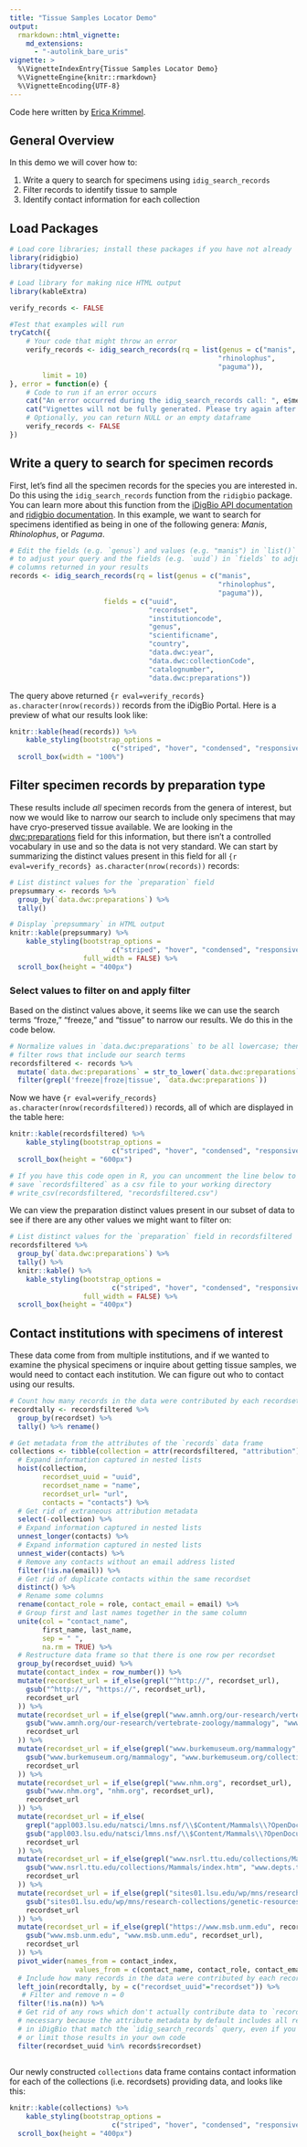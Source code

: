 ```yaml
---
title: "Tissue Samples Locator Demo"
output: 
  rmarkdown::html_vignette: 
    md_extensions: 
      - "-autolink_bare_uris"
vignette: >
  %\VignetteIndexEntry{Tissue Samples Locator Demo}
  %\VignetteEngine{knitr::rmarkdown}
  %\VignetteEncoding{UTF-8}
---
```


Code here written by [Erica Krimmel](https://orcid.org/0000-0003-3192-0080).

## General Overview

In this demo we will cover how to:

1.  Write a query to search for specimens using `idig_search_records`
2.  Filter records to identify tissue to sample
3.  Identify contact information for each collection

## Load Packages

```r
# Load core libraries; install these packages if you have not already
library(ridigbio)
library(tidyverse)

# Load library for making nice HTML output
library(kableExtra)
```

```r

verify_records <- FALSE

#Test that examples will run
tryCatch({
    # Your code that might throw an error
    verify_records <- idig_search_records(rq = list(genus = c("manis",
                                                   "rhinolophus",
                                                   "paguma")),
        limit = 10)
}, error = function(e) {
    # Code to run if an error occurs
    cat("An error occurred during the idig_search_records call: ", e$message, "\n")
    cat("Vignettes will not be fully generated. Please try again after resolving the issue.")
    # Optionally, you can return NULL or an empty dataframe
    verify_records <- FALSE
})
```

## Write a query to search for specimen records

First, let's find all the specimen records for the species you are interested in. Do this using the `idig_search_records` function from the `ridigbio` package. You can learn more about this function from the [iDigBio API documentation](https://github.com/iDigBio/idigbio-search-api/wiki) and [ridigbio documentation](https://cran.r-project.org/package=ridigbio/ridigbio.pdf). In this example, we want to search for specimens identified as being in one of the following genera: *Manis*, *Rhinolophus*, or *Paguma*.

```r
# Edit the fields (e.g. `genus`) and values (e.g. "manis") in `list()` 
# to adjust your query and the fields (e.g. `uuid`) in `fields` to adjust the
# columns returned in your results
records <- idig_search_records(rq = list(genus = c("manis",
                                                   "rhinolophus",
                                                   "paguma")),
                       fields = c("uuid",
                                  "recordset",
                                  "institutioncode",
                                  "genus",
                                  "scientificname",
                                  "country",
                                  "data.dwc:year",
                                  "data.dwc:collectionCode",
                                  "catalognumber",
                                  "data.dwc:preparations"))
```

The query above returned `{r eval=verify_records} as.character(nrow(records))` records from the iDigBio Portal. Here is a preview of what our results look like:

```r
knitr::kable(head(records)) %>% 
    kable_styling(bootstrap_options = 
                         c("striped", "hover", "condensed", "responsive")) %>% 
  scroll_box(width = "100%")
```

## Filter specimen records by preparation type

These results include *all* specimen records from the genera of interest, but now we would like to narrow our search to include only specimens that may have cryo-preserved tissue available. We are looking in the [dwc:preparations](https://dwc.tdwg.org/terms/#dwc:preparations) field for this information, but there isn't a controlled vocabulary in use and so the data is not very standard. We can start by summarizing the distinct values present in this field for all `{r eval=verify_records} as.character(nrow(records))` records:

```r
# List distinct values for the `preparation` field
prepsummary <- records %>% 
  group_by(`data.dwc:preparations`) %>% 
  tally()

# Display `prepsummary` in HTML output
knitr::kable(prepsummary) %>% 
    kable_styling(bootstrap_options = 
                         c("striped", "hover", "condensed", "responsive"),
                  full_width = FALSE) %>% 
  scroll_box(height = "400px")
```

### Select values to filter on and apply filter

Based on the distinct values above, it seems like we can use the search terms "froze," "freeze," and "tissue" to narrow our results. We do this in the code below.

```r
# Normalize values in `data.dwc:preparations` to be all lowercase; then
# filter rows that include our search terms
recordsfiltered <- records %>% 
  mutate(`data.dwc:preparations` = str_to_lower(`data.dwc:preparations`)) %>% 
  filter(grepl('freeze|froze|tissue', `data.dwc:preparations`))
```

Now we have `{r eval=verify_records} as.character(nrow(recordsfiltered))` records, all of which are displayed in the table here:

```r
knitr::kable(recordsfiltered) %>% 
    kable_styling(bootstrap_options = 
                         c("striped", "hover", "condensed", "responsive")) %>% 
  scroll_box(height = "600px")

# If you have this code open in R, you can uncomment the line below to
# save `recordsfiltered` as a csv file to your working directory
# write_csv(recordsfiltered, "recordsfiltered.csv")
```

We can view the preparation distinct values present in our subset of data to see if there are any other values we might want to filter on:

```r
# List distinct values for the `preparation` field in recordsfiltered
recordsfiltered %>% 
  group_by(`data.dwc:preparations`) %>% 
  tally() %>% 
  knitr::kable() %>% 
    kable_styling(bootstrap_options = 
                         c("striped", "hover", "condensed", "responsive"),
                  full_width = FALSE) %>% 
  scroll_box(height = "400px")
```

## Contact institutions with specimens of interest

These data come from from multiple institutions, and if we wanted to examine the physical specimens or inquire about getting tissue samples, we would need to contact each institution. We can figure out who to contact using our results.

```r
# Count how many records in the data were contributed by each recordset
recordtally <- recordsfiltered %>% 
  group_by(recordset) %>% 
  tally() %>% rename()

# Get metadata from the attributes of the `records` data frame
collections <- tibble(collection = attr(recordsfiltered, "attribution")) %>% 
  # Expand information captured in nested lists
  hoist(collection, 
        recordset_uuid = "uuid",
        recordset_name = "name",
        recordset_url= "url",
        contacts = "contacts") %>% 
  # Get rid of extraneous attribution metadata
  select(-collection) %>% 
  # Expand information captured in nested lists
  unnest_longer(contacts) %>% 
  # Expand information captured in nested lists
  unnest_wider(contacts) %>% 
  # Remove any contacts without an email address listed
  filter(!is.na(email)) %>% 
  # Get rid of duplicate contacts within the same recordset
  distinct() %>% 
  # Rename some columns
  rename(contact_role = role, contact_email = email) %>% 
  # Group first and last names together in the same column
  unite(col = "contact_name", 
        first_name, last_name, 
        sep = " ", 
        na.rm = TRUE) %>% 
  # Restructure data frame so that there is one row per recordset
  group_by(recordset_uuid) %>% 
  mutate(contact_index = row_number()) %>%
  mutate(recordset_url = if_else(grepl("^http://", recordset_url),
    gsub("^http://", "https://", recordset_url),
    recordset_url
  )) %>%
  mutate(recordset_url = if_else(grepl("www.amnh.org/our-research/vertebrate-zoology/mammalogy", recordset_url),
    gsub("www.amnh.org/our-research/vertebrate-zoology/mammalogy", "www.amnh.org/research/vertebrate-zoology/mammalogy", recordset_url),
    recordset_url
  )) %>%
  mutate(recordset_url = if_else(grepl("www.burkemuseum.org/mammalogy", recordset_url),
    gsub("www.burkemuseum.org/mammalogy", "www.burkemuseum.org/collections-and-research/biology/mammalogy", recordset_url),
    recordset_url
  )) %>%
  mutate(recordset_url = if_else(grepl("www.nhm.org", recordset_url),
    gsub("www.nhm.org", "nhm.org", recordset_url),
    recordset_url
  )) %>%
  mutate(recordset_url = if_else(
    grepl("appl003.lsu.edu/natsci/lmns.nsf/\\$Content/Mammals\\?OpenDocument", recordset_url),
    gsub("appl003.lsu.edu/natsci/lmns.nsf/\\$Content/Mammals\\?OpenDocument", "appl103.lsu.edu/natsci/Collections/natscicolsearch.nsf/OpenMainPage?OpenAgent&ID=1042", recordset_url),
    recordset_url
  )) %>%
  mutate(recordset_url = if_else(grepl("www.nsrl.ttu.edu/collections/Mammals/index.htm", recordset_url),
    gsub("www.nsrl.ttu.edu/collections/Mammals/index.htm", "www.depts.ttu.edu/nsrl/collections/mammal.php", recordset_url),
    recordset_url
  )) %>%
  mutate(recordset_url = if_else(grepl("sites01.lsu.edu/wp/mns/research-collections/genetic-resources/", recordset_url),
    gsub("sites01.lsu.edu/wp/mns/research-collections/genetic-resources/", "appl103.lsu.edu/natsci/Collections/natscicolsearch.nsf/OpenMainPage?OpenAgent&ID=1050", recordset_url),
    recordset_url
  )) %>%
  mutate(recordset_url = if_else(grepl("https://www.msb.unm.edu", recordset_url),
    gsub("www.msb.unm.edu", "www.msb.unm.edu", recordset_url),
    recordset_url
  )) %>%
  pivot_wider(names_from = contact_index,
                values_from = c(contact_name, contact_role, contact_email)) %>%
  # Include how many records in the data were contributed by each recordset
  left_join(recordtally, by = c("recordset_uuid"="recordset")) %>% 
   # Filter and remove n = 0
  filter(!is.na(n)) %>% 
  # Get rid of any rows which don't actually contribute data to `records`;
  # necessary because the attribute metadata by default includes all recordsets
  # in iDigBio that match the `idig_search_records` query, even if you filter
  # or limit those results in your own code
  filter(recordset_uuid %in% records$recordset) 
  

```

Our newly constructed `collections` data frame contains contact information for each of the collections (i.e. recordsets) providing data, and looks like this:

```r
knitr::kable(collections) %>% 
    kable_styling(bootstrap_options = 
                         c("striped", "hover", "condensed", "responsive")) %>% 
  scroll_box(height = "400px")
```
